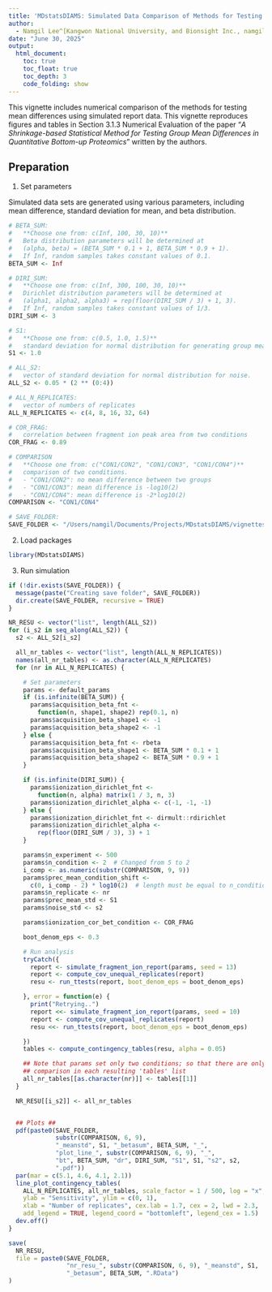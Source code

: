 ```yaml
---
title: 'MDstatsDIAMS: Simulated Data Comparison of Methods for Testing Mean Differences'
author:
  - Namgil Lee^[Kangwon National University, and Bionsight Inc., namgil.lee@kangwon.ac.kr], Hojin Yoo^[Bionsight Inc.], Juhyoung Kim^[Kangwon National University], Heejung Yang^[Kangwon National University, and Bionsight Inc., heejyang@kangwon.ac.kr]
date: "June 30, 2025"
output:
  html_document:
    toc: true
    toc_float: true
    toc_depth: 3
    code_folding: show
---
```


This vignette includes numerical comparison of the methods for testing mean differences using simulated report data. This vignette reproduces figures and tables in Section 3.1.3 Numerical Evaluation of the paper "*A Shrinkage-based Statistical Method for Testing Group Mean Differences in Quantitative Bottom-up Proteomics*" written by the authors.

## Preparation

1. Set parameters

Simulated data sets are generated using various parameters, including mean difference, standard deviation for mean, and beta distribution.

```r
# BETA_SUM:
#   **Choose one from: c(Inf, 100, 30, 10)**
#   Beta distribution parameters will be determined at
#   (alpha, beta) = (BETA_SUM * 0.1 + 1, BETA_SUM * 0.9 + 1).
#   If Inf, random samples takes constant values of 0.1.
BETA_SUM <- Inf

# DIRI_SUM:
#   **Choose one from: c(Inf, 300, 100, 30, 10)**
#   Dirichlet distribution parameters will be determined at
#   (alpha1, alpha2, alpha3) = rep(floor(DIRI_SUM / 3) + 1, 3).
#   If Inf, random samples takes constant values of 1/3.
DIRI_SUM <- 3

# S1:
#   **Choose one from: c(0.5, 1.0, 1.5)**
#   standard deviation for normal distribution for generating group mean values.
S1 <- 1.0

# ALL_S2:
#   vector of standard deviation for normal distribution for noise.
ALL_S2 <- 0.05 * (2 ** (0:4))

# ALL_N_REPLICATES:
#   vector of numbers of replicates
ALL_N_REPLICATES <- c(4, 8, 16, 32, 64)

# COR_FRAG:
#   correlation between fragment ion peak area from two conditions
COR_FRAG <- 0.89

# COMPARISON
#   **Choose one from: c("CON1/CON2", "CON1/CON3", "CON1/CON4")**
#   comparison of two conditions.
#   - "CON1/CON2": no mean difference between two groups
#   - "CON1/CON3": mean difference is -log10(2)
#   - "CON1/CON4": mean difference is -2*log10(2)
COMPARISON <- "CON1/CON4"

# SAVE_FOLDER:
SAVE_FOLDER <- "/Users/namgil/Documents/Projects/MDstatsDIAMS/vignettes/"
```

2. Load packages

```r
library(MDstatsDIAMS)
```

3. Run simulation

```r
if (!dir.exists(SAVE_FOLDER)) {
  message(paste("Creating save folder", SAVE_FOLDER))
  dir.create(SAVE_FOLDER, recursive = TRUE)
}

NR_RESU <- vector("list", length(ALL_S2))
for (i_s2 in seq_along(ALL_S2)) {
  s2 <- ALL_S2[i_s2]

  all_nr_tables <- vector("list", length(ALL_N_REPLICATES))
  names(all_nr_tables) <- as.character(ALL_N_REPLICATES)
  for (nr in ALL_N_REPLICATES) {

    # Set parameters
    params <- default_params
    if (is.infinite(BETA_SUM)) {
      params$acquisition_beta_fnt <-
        function(n, shape1, shape2) rep(0.1, n)
      params$acquisition_beta_shape1 <- -1
      params$acquisition_beta_shape2 <- -1
    } else {
      params$acquisition_beta_fnt <- rbeta
      params$acquisition_beta_shape1 <- BETA_SUM * 0.1 + 1
      params$acquisition_beta_shape2 <- BETA_SUM * 0.9 + 1
    }

    if (is.infinite(DIRI_SUM)) {
      params$ionization_dirichlet_fnt <-
        function(n, alpha) matrix(1 / 3, n, 3)
      params$ionization_dirichlet_alpha <- c(-1, -1, -1)
    } else {
      params$ionization_dirichlet_fnt <- dirmult::rdirichlet
      params$ionization_dirichlet_alpha <-
        rep(floor(DIRI_SUM / 3), 3) + 1
    }

    params$n_experiment <- 500
    params$n_condition <- 2  # Changed from 5 to 2
    i_comp <- as.numeric(substr(COMPARISON, 9, 9))
    params$prec_mean_condition_shift <-
      c(0, i_comp - 2) * log10(2)  # length must be equal to n_condition
    params$n_replicate <- nr
    params$prec_mean_std <- S1
    params$noise_std <- s2

    params$ionization_cor_bet_condition <- COR_FRAG

    boot_denom_eps <- 0.3

    # Run analysis
    tryCatch({
      report <- simulate_fragment_ion_report(params, seed = 13)
      report <- compute_cov_unequal_replicates(report)
      resu <- run_ttests(report, boot_denom_eps = boot_denom_eps)

    }, error = function(e) {
      print("Retrying..")
      report <<- simulate_fragment_ion_report(params, seed = 10)
      report <- compute_cov_unequal_replicates(report)
      resu <<- run_ttests(report, boot_denom_eps = boot_denom_eps)

    })
    tables <- compute_contingency_tables(resu, alpha = 0.05)

    ## Note that params set only two conditions; so that there are only one
    ## comparison in each resulting 'tables' list
    all_nr_tables[[as.character(nr)]] <- tables[[1]]
  }

  NR_RESU[[i_s2]] <- all_nr_tables


  ## Plots ##
  pdf(paste0(SAVE_FOLDER, 
             substr(COMPARISON, 6, 9),
             "_meanstd", S1, "_betasum", BETA_SUM, "_",
             "plot_line_", substr(COMPARISON, 6, 9), "_",
             "bt", BETA_SUM, "dr", DIRI_SUM, "S1", S1, "s2", s2,
             ".pdf"))
  par(mar = c(5.1, 4.6, 4.1, 2.1))
  line_plot_contingency_tables(
    ALL_N_REPLICATES, all_nr_tables, scale_factor = 1 / 500, log = "x",
    ylab = "Sensitivity", ylim = c(0, 1),
    xlab = "Number of replicates", cex.lab = 1.7, cex = 2, lwd = 2.3,
    add_legend = TRUE, legend_coord = "bottomleft", legend_cex = 1.5)
  dev.off()
}

save(
  NR_RESU,
  file = paste0(SAVE_FOLDER,
                "nr_resu_", substr(COMPARISON, 6, 9), "_meanstd", S1,
                "_betasum", BETA_SUM, ".RData")
)
```